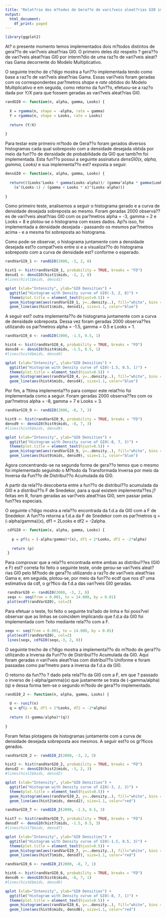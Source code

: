 ```yaml
---
title: "Relat?rio dos m?todos de Gera??o de vari?veis aleat?rias GI0 implementados"
output:
  html_document:
    df_print: paged
---
```


```r
library(ggplot2)
```


At? o presente momento temos implementados dois m?todos distintos de gera??o de vari?veis aleat?rias GI0. O primeiro deles diz respeito ? gera??o de vari?veis aleat?rias GI0 por interm?dio de uma raz?o de vari?veis aleat?rias Gama decorrente do Modelo Multiplicativo.

O seguinte trecho de c?digo mostra a fun??o implementada tendo como base a raz?o de vari?veis aleat?rias Gama. Essas vari?veis foram geradas com os correspondentes par?metros *shape* e *rate* obtidos do Modelo Multiplicativo e em seguida, como retorno da fun??o, efetuou-se a raz?o dada por *Y/X* para que fossem geradas as vari?veis aleat?rias GI0.

```r

randGI0 <- function(n, alpha, gamma, Looks) {
  
  X = rgamma(n, shape = -alpha, rate = gamma)
  Y = rgamma(n, shape = Looks, rate = Looks)
  
  return (Y/X)
  
}

```

Para testar este primeiro m?todo de Gera??o foram gerados diversos histogramas cada qual sobreposto com a densidade desejada obtida por meio da fun??o de densidade de probabilidade da GI0 que tamb?m foi implementada. Esta fun??o possui a seguinte assinatura *densGI0(x, alpha, gamma, Looks)* e sua implementa??o est? exposta a seguir.


```r
densGI0 <- function(x, alpha, gamma, Looks) {
  
  return(((Looks^Looks * gamma(Looks-alpha))/ (gamma^alpha * gamma(Looks) * gamma(-alpha))) *
    (x^(Looks-1) / (gamma + Looks * x)^(Looks-alpha)))
  
}
```

Como primeiro teste, analisemos a seguir o histograma gerado e a curva de densidade desejada sobreposta ao mesmo. Foram geradas 2000 observa??es de vari?veis aleat?rias GI0 com os par?metros alpha = -3, gamma = 2 e Looks = 8 e plotou-se o histograma com esses dados. Ap?s isso, foi implementada a densidade desejada - passando os mesmos par?metros acima - e a mesma foi sobreposta ao histograma.

Como pode-se observar, o histograma juntamente com a densidade desejada est?o compat?veis entre si e a visualiza??o do histograma sobreposto com a curva de densidade est? conforme o esperado.

```r

randVarGI0_1 <- randGI0(2000, -3, 2, 8)

hist1 <- hist(randVarGI0_1, probability = TRUE, breaks = "FD")
densd1 <- densGI0(hist1$mids, -3, 2, 8)
#lines(hist1$mids, densd1)

qplot (xlab="Intensity", ylab="GI0 Densities") + 
  ggtitle("Histogram with Density curve of GI0(-3, 2, 8)") +
  theme(plot.title = element_text(hjust=0.5)) +
  geom_histogram(aes(randVarGI0_1, y=..density..), fill="white", bins = 150, color="black") +
  geom_line(aes(hist1$mids, densd1), size=1.1, color="blue")

```

A seguir est? outra implementa??o de histograma juntamente com a curva de densidade sobreposta. Dessa vez foram geradas 2000 observa??es utilizando os par?metros alpha = -1.5, gamma = 0.5 e Looks = 1.

```r

randVarGI0_4 <- randGI0(2000, -1.5, 0.5, 1)

hist4 <- hist(randVarGI0_4, probability = TRUE, breaks = "FD")
densd4 <- densGI0(hist4$mids, -1.5, 0.5, 1)
#lines(hist4$mids, densd4)

qplot (xlab="Intensity", ylab="GI0 Densities") + 
  ggtitle("Histogram with Density curve of GI0(-1.5, 0.5, 1)") +
  theme(plot.title = element_text(hjust=0.5)) +
  geom_histogram(aes(randVarGI0_4, y=..density..), fill="white", bins = 150, color="black") +
  geom_line(aes(hist4$mids, densd4), size=1.1, color="blue")

```

Por fim, a ?ltima implementa??o para compor este relat?rio foi implementada como a seguir. Foram geradas 2000 observa??es com os par?metros alpha = -8, gamma = 7 e Looks = 3.

```r

randVarGI0_9 <- randGI0(2000, -8, 7, 3)

hist9 <- hist(randVarGI0_9, probability = TRUE, breaks = "FD")
densd9 <- densGI0(hist9$mids, -8, 7, 3)
#lines(hist6$mids, densd9)

qplot (xlab="Intensity", ylab="GI0 Densities") + 
  ggtitle("Histogram with Density curve of GI0(-8, 7, 3)") +
  theme(plot.title = element_text(hjust=0.5)) +
  geom_histogram(aes(randVarGI0_9, y=..density..), fill="white", bins = 150, color="black") +
  geom_line(aes(hist9$mids, densd9), size=1.1, color="blue")

```

Agora concentrando-se na segunda forma de gera??o temos que o mesmo foi implementado seguindo o M?todo da Transformada Inversa por meio da Inversa da Fun??o de Distribui??o Acumulada da GI0.

A partir da rela??o descoberta entre a fun??o de distribui??o acumulada da GI0 e a distribui??o F de Snedekor, para a qual existem implementa??es j? feitas em R, foram geradas as vari?veis aleat?rias GI0, sem passar pelas fun??es especiais.

O seguinte c?digo mostra a rela??o encontrada da f.d.a da GI0 com a F de Snedekor. A fun??o retorna a f.d.a da F de Snedekor com os par?metros q = (-alpha/gamma)(x), df1 = 2Looks e df2 = -2alpha.

```r

 cdfGI0 <- function(x, alpha, gamma, Looks) {
   
   p = pf(q = (-alpha/gamma)*(x), df1 = 2*Looks, df2 = -2*alpha)
   
   return (p)
 }

```

Para comprovar que a rela??o encontrada entre ambas as distribui??es (GI0 e F) est? correta foi feito o seguinte teste, onde gerou-se vari?veis aleat?rias GI0 pelo M?todo de gera??o utilizando a raz?o de vari?veis aleat?rias Gama e, em seguida, plotou-se, por meio da fun??o ecdf que nos d? uma estimativa da cdf, o gr?fico da f.d.a das vari?veis GI0 geradas.

```r
 randVarGI0 <- randGI0(2000, -3, 2, 8)
 seqx <- seq(from = 0.001, to = 14.000, by = 0.01)
 plot(ecdf(randVarGI0), col=2)
```

Para efetuar o teste, foi feito o seguinte tra?ado de linha e foi poss?vel observar que as linhas se coincidem implicando que f.d.a da GI0 foi implementada com ?xito mediante rela??o com a F.

```r
seqx <- seq(from = 0.001, to = 14.000, by = 0.01)
 plot(ecdf(randVarGI0), col=2)
 lines(seqx, cdfGI0(seqx,-3, 2, 8))
```


O seguinte trecho de c?digo mostra a implementa??o do m?todo de gera??o utilizando a Inversa da Fun??o de Distribui??o Acumulada da GI0. Aqui foram geradas *n* vari?veis aleat?rias com distribui??o Uniforme e foram passadas como par?metro para a inversa da f.d.a da GI0. 

O retorno da fun??o ? dado pela rela??o da GI0 com a F, em que ? passado o inverso de (-alpha/gamma)(x) que justamente se trata de (-gamma/alpha)(q) e dessa forma tem-se o segundo m?todo de gera??o implementado.

```r

randGI0_2 <- function(n, alpha, gamma, Looks) {
  
  U <- runif(n)
  q = qf(p = U, df1 = 2*Looks, df2 = -2*alpha)
  
  return ((-gamma/alpha)*(q))
  
}

```

Foram feitas plotagens de histogramas juntamente com a curva de densidade desejada sobreposta aos mesmos. A seguir est?o os gr?ficos gerados.

```r

randVarGI0_2 <- randGI0_2(2000, -3, 2, 3)

hist2 <- hist(randVarGI0_2, probability = TRUE, breaks = "FD")
densd2 <- densGI0(hist2$mids, -3, 2, 3)
#lines(hist2$mids, densd2)

qplot (xlab="Intensity", ylab="GI0 Densities") + 
  ggtitle("Histogram with Density curve of GI0(-3, 2, 3)") +
  theme(plot.title = element_text(hjust=0.5)) +
  geom_histogram(aes(randVarGI0_2, y=..density..), fill="white", bins = 150, color="black") +
  geom_line(aes(hist2$mids, densd2), size=1.1, color="red")

```

```r

randVarGI0_7 <- randGI0_2(2000, -1.5, 0.5, 3)

hist7 <- hist(randVarGI0_7, probability = TRUE, breaks = "FD")
densd7 <- densGI0(hist7$mids, -1.5, 0.5, 3)
#lines(hist7$mids, densd7)

qplot (xlab="Intensity", ylab="GI0 Densities") + 
  ggtitle("Histogram with Density curve of GI0(-1.5, 0.5, 3)") +
  theme(plot.title = element_text(hjust=0.5)) +
  geom_histogram(aes(randVarGI0_7, y=..density..), fill="white", bins = 150, color="black") +
  geom_line(aes(hist7$mids, densd7), size=1.1, color="red")

```

```r

randVarGI0_6 <- randGI0_2(2000, -8, 7, 1)

hist6 <- hist(randVarGI0_6, probability = TRUE, breaks = "FD")
densd6 <- densGI0(hist6$mids, -8, 7, 1)
#lines(hist6$mids, densd6)

qplot (xlab="Intensity", ylab="GI0 Densities") + 
  ggtitle("Histogram with Density curve of GI0(-8, 7, 1)") +
  theme(plot.title = element_text(hjust=0.5)) +
  geom_histogram(aes(randVarGI0_6, y=..density..), fill="white", bins = 150, color="black") +
  geom_line(aes(hist6$mids, densd6), size=1.1, color="red")

```

